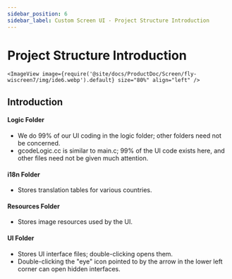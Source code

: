 ```yaml
---
sidebar_position: 6
sidebar_label: Custom Screen UI - Project Structure Introduction
---
```








# Project Structure Introduction


    <ImageView image={require('@site/docs/ProductDoc/Screen/fly-wiscreen7/img/ide6.webp').default} size="80%" align="left" />



## Introduction
#### Logic Folder
* We do 99% of our UI coding in the logic folder; other folders need not be concerned.
* gcodeLogic.cc is similar to main.c; 99% of the UI code exists here, and other files need not be given much attention.

#### i18n Folder
* Stores translation tables for various countries.

#### Resources Folder
* Stores image resources used by the UI.

#### UI Folder
* Stores UI interface files; double-clicking opens them.
* Double-clicking the "eye" icon pointed to by the arrow in the lower left corner can open hidden interfaces.
